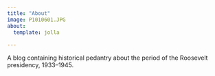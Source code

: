 ```yaml
---
title: "About"
image: P1010601.JPG
about:
  template: jolla
  
---
```


A blog containing historical pedantry about the period of the Roosevelt presidency, 1933--1945.
